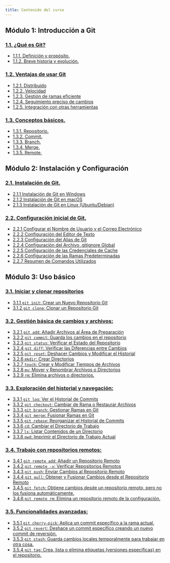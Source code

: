 ```yaml
---
title: Contenido del curso
---
```


## Módulo 1: Introducción a Git

### [**1.1. ¿Qué es Git?**](/docs/cursos/git_curso/1.1_que_es_git)

- [1.1.1. Definición y propósito.](/docs/cursos/git_curso/1.1_que_es_git#111-definición-y-propósito)
- [1.1.2. Breve historia y evolución.](/docs/cursos/git_curso/1.1_que_es_git#112-breve-historia-y-evolución)

### [**1.2. Ventajas de usar Git**](/docs/cursos/git_curso/1.2_ventajas_de_usar_git)

- [1.2.1. Distribuido](/docs/cursos/git_curso/1.2_ventajas_de_usar_git#121-distribuido)
- [1.2.2. Velocidad](/docs/cursos/git_curso/1.2_ventajas_de_usar_git#122-velocidad)
- [1.2.3. Gestión de ramas eficiente](/docs/cursos/git_curso/1.2_ventajas_de_usar_git#123-gestión-de-ramas-eficiente)
- [1.2.4. Seguimiento preciso de cambios](/docs/cursos/git_curso/1.2_ventajas_de_usar_git#124-seguimiento-preciso-de-cambios)
- [1.2.5. Integración con otras herramientas](/docs/cursos/git_curso/1.2_ventajas_de_usar_git#125-integración-con-otras-herramientas)

### [**1.3. Conceptos básicos.**](/docs/cursos/git_curso/1.3_conceptos_basicos)

- [1.3.1. Repositorio.](/docs/cursos/git_curso/1.3_conceptos_basicos#131-repositorio)
- [1.3.2. Commit.](/docs/cursos/git_curso/1.3_conceptos_basicos#132-commit)
- [1.3.3. Branch.](/docs/cursos/git_curso/1.3_conceptos_basicos#133-branch)
- [1.3.4. Merge.](/docs/cursos/git_curso/1.3_conceptos_basicos#134-merge)
- [1.3.5. Remote.](/docs/cursos/git_curso/1.3_conceptos_basicos#135-remote)

## Módulo 2: Instalación y Configuración

### [**2.1. Instalación de Git.**](/docs/cursos/git_curso/2.1_instalacion_de_git)

- [2.1.1 Instalación de Git en Windows](/docs/cursos/git_curso/2.1_instalacion_de_git#211-instalación-de-git-en-windows)
- [2.1.2 Instalación de Git en macOS](/docs/cursos/git_curso/2.1_instalacion_de_git#212-instalación-de-git-en-macos)
- [2.1.3 Instalación de Git en Linux (Ubuntu/Debian)](/docs/cursos/git_curso/2.1_instalacion_de_git#213-instalación-de-git-en-linux-ubuntudebian)

### [**2.2. Configuración inicial de Git.**](/docs/cursos/git_curso/2.2_configuracion_inicial_de_git)

- [2.2.1 Configurar el Nombre de Usuario y el Correo Electrónico](/docs/cursos/git_curso/2.2_configuracion_inicial_de_git#221-configurar-el-nombre-de-usuario-y-el-correo-electrónico)
- [2.2.2 Configuración del Editor de Texto](/docs/cursos/git_curso/2.2_configuracion_inicial_de_git#222-configuración-del-editor-de-texto)
- [2.2.3 Configuración del Alias de Git](/docs/cursos/git_curso/2.2_configuracion_inicial_de_git#223-configuración-del-alias-de-git)
- [2.2.4 Configuración del Archivo .gitignore Global](/docs/cursos/git_curso/2.2_configuracion_inicial_de_git#224-configuración-del-archivo-gitignore-global)
- [2.2.5 Configuración de las Credenciales de Cache](/docs/cursos/git_curso/2.2_configuracion_inicial_de_git#225-configuración-de-las-credenciales-de-cache)
- [2.2.6 Configuración de las Ramas Predeterminadas](/docs/cursos/git_curso/2.2_configuracion_inicial_de_git#226-configuración-de-las-ramas-predeterminadas)
- [2.2.7 Resumen de Comandos Utilizados](/docs/cursos/git_curso/2.2_configuracion_inicial_de_git#227-resumen-de-comandos-utilizados)

## **Módulo 3: Uso básico**

### [**3.1. Iniciar y clonar repositorios**](/docs/cursos/git_curso/3.1_iniciar_y_clonar_repositorios)

- [3.1.1 `git init`: Crear un Nuevo Repositorio Git](/docs/cursos/git_curso/3.1_iniciar_y_clonar_repositorios#git-init-crear-un-nuevo-repositorio-git)
- [3.1.2 `git clone`: Clonar un Repositorio Git](/docs/cursos/git_curso/3.1_iniciar_y_clonar_repositorios#git-clone-clonar-un-repositorio-git   )

### [**3.2. Gestión básica de cambios y archivos:**](/docs/cursos/git_curso/3.2_gestion_basica_de_cambios_y_archivos)

- [3.2.1 `git add`: Añadir Archivos al Área de Preparación](/docs/cursos/git_curso/3.2_gestion_basica_de_cambios_y_archivos#git-add-añadir-archivos-al-área-de-preparación)
- [3.2.2 `git commit`: Guarda los cambios en el repositorio](/docs/cursos/git_curso/3.2_gestion_basica_de_cambios_y_archivos#git-commit-guarda-los-cambios-en-el-repositorio)
- [3.2.3 `git status`: Verificar el Estado del Repositorio](/docs/cursos/git_curso/3.2_gestion_basica_de_cambios_y_archivos#git-status-verificar-el-estado-del-repositorio)
- [3.2.4 `git diff`: Verificar las Diferencias entre Cambios](/docs/cursos/git_curso/3.2_gestion_basica_de_cambios_y_archivos#git-diff-verificar-las-diferencias-entre-cambios)
- [3.2.5 `git reset`: Deshacer Cambios y Modificar el Historial](/docs/cursos/git_curso/3.2_gestion_basica_de_cambios_y_archivos#git-reset-deshacer-cambios-y-modificar-el-historial)
- [3.2.6 `mkdir`: Crear Directorios](/docs/cursos/git_curso/3.2_gestion_basica_de_cambios_y_archivos#mkdir-crear-directorios)
- [3.2.7 `touch`: Crear y Modificar Tiempos de Archivos](/docs/cursos/git_curso/3.2_gestion_basica_de_cambios_y_archivos#touch-crear-y-modificar-tiempos-de-archivos)
- [3.2.8 `mv`: Mover y Renombrar Archivos o Directorios](/docs/cursos/git_curso/3.2_gestion_basica_de_cambios_y_archivos#mv-mover-y-renombrar-archivos-o-directorios)
- [3.2.9 `rm`: Elimina archivos o directorios.](/docs/cursos/git_curso/3.2_gestion_basica_de_cambios_y_archivos#rm-eliminar-archivos-y-directorios)

### [**3.3. Exploración del historial y navegación:**](/docs/cursos/git_curso/3.3_exploracion_del_historial_y_navegacion)

- [3.3.1 `git log`: Ver el Historial de Commits](/docs/cursos/git_curso/3.3_exploracion_del_historial_y_navegacion#git-log-ver-el-historial-de-commits)
- [3.3.2 `git checkout`: Cambiar de Rama o Restaurar Archivos](/docs/cursos/git_curso/3.3_exploracion_del_historial_y_navegacion#git-checkout-cambiar-de-rama-o-restaurar-archivos)
- [3.3.3 `git branch`: Gestionar Ramas en Git](/docs/cursos/git_curso/3.3_exploracion_del_historial_y_navegacion#git-branch-gestionar-ramas-en-git)
- [3.3.4 `git merge`: Fusionar Ramas en Git](/docs/cursos/git_curso/3.3_exploracion_del_historial_y_navegacion#git-merge-fusionar-ramas-en-git)
- [3.3.5 `git rebase`: Reorganizar el Historial de Commits](/docs/cursos/git_curso/3.3_exploracion_del_historial_y_navegacion#git-rebase-reorganizar-el-historial-de-commits)
- [3.3.6 `cd`: Cambiar el Directorio de Trabajo](/docs/cursos/git_curso/3.3_exploracion_del_historial_y_navegacion#cd-cambiar-el-directorio-de-trabajo)
- [3.3.7 `ls`: Listar Contenidos de un Directorio](/docs/cursos/git_curso/3.3_exploracion_del_historial_y_navegacion#ls-listar-contenidos-de-un-directorio)
- [3.3.8 `pwd`: Imprimir el Directorio de Trabajo Actual](/docs/cursos/git_curso/3.3_exploracion_del_historial_y_navegacion#pwd-imprimir-el-directorio-de-trabajo-actual)

### [**3.4. Trabajo con repositorios remotos:**](/docs/cursos/git_curso/3.4_trabajo_con_repositorios_remotos)

- [3.4.1 `git remote add`: Añadir un Repositorio Remoto](/docs/cursos/git_curso/3.4_trabajo_con_repositorios_remotos#git-remote-add-añadir-un-repositorio-remoto)
- [3.4.2 `git remote -v`: Verificar Repositorios Remotos](/docs/cursos/git_curso/3.4_trabajo_con_repositorios_remotos#git-remote--v-verificar-repositorios-remotos)
- [3.4.3 `git push`: Enviar Cambios al Repositorio Remoto](/docs/cursos/git_curso/3.4_trabajo_con_repositorios_remotos#git-push-enviar-cambios-al-repositorio-remoto)
- [3.4.4 `git pull`: Obtener y Fusionar Cambios desde el Repositorio Remoto](/docs/cursos/git_curso/3.4_trabajo_con_repositorios_remotos#git-pull-obtener-y-fusionar-cambios-desde-el-repositorio-remoto)
- [3.4.5 `git fetch`: Obtiene cambios desde un repositorio remoto, pero no los fusiona automáticamente.](/docs/cursos/git_curso/3.4_trabajo_con_repositorios_remotos#git-fetch-obtiene-cambios-desde-un-repositorio-remoto-pero-no-los-fusiona-automáticamente)
- [3.4.6 `git remote rm`: Elimina un repositorio remoto de la configuración.](/docs/cursos/git_curso/3.4_trabajo_con_repositorios_remotos#git-remote-rm-eliminar-un-repositorio-remoto)

### [**3.5. Funcionalidades avanzadas:**](/docs/cursos/git_curso/3.5_funcionalidades_avanzadas)

- [3.5.1 `git cherry-pick`: Aplica un commit específico a la rama actual.](/docs/cursos/git_curso/3.5_funcionalidades_avanzadas#git-cherry-pick-aplica-un-commit-específico-a-la-rama-actual)
- [3.5.2 `git revert`: Deshace un commit específico creando un nuevo commit de reversión.](/docs/cursos/git_curso/3.5_funcionalidades_avanzadas#git-revert-deshace-un-commit-específico-creando-un-nuevo-commit-de-reversión)
- [3.5.3 `git stash`: Guarda cambios locales temporalmente para trabajar en otra cosa.](/docs/cursos/git_curso/3.5_funcionalidades_avanzadas#git-stash-guarda-cambios-locales-temporalmente-para-trabajar-en-otra-cosa)
- [3.5.4 `git tag`: Crea, lista o elimina etiquetas (versiones específicas) en el repositorio.](/docs/cursos/git_curso/3.5_funcionalidades_avanzadas#git-tag-crea-lista-o-elimina-etiquetas-versiones-específicas-en-el-repositorio)